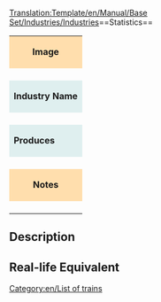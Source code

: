 <noinclude>[[Translation:Template/en/Manual/Base Set/Industries/Industries]]</noinclude>==Statistics==
<!--
This is a Template for Industries. '''DO NOT EDIT THIS PAGE''', edit the specific article instead.
-->
{| cellspacing="3" align="center"
| colspan="2" style="text-align: center;" style="background:#ffdead;" | <center>'''Image'''</center>
|-
| colspan="2" style="text-align: center;" | {{{Image}}}
|-
|style="background:#dfefef;"| '''Industry Name'''
|style="background:#dfefef;"| '''Climates''' 
|- 
| {{{name}}}
| {{{climates}}}
|-
|style="background:#dfefef;"|'''Produces'''
|style="background:#dfefef;"|'''Accepts'''
|-
| {{{produces}}}
| {{{accepts}}}
|-
| colspan="2" style="text-align: center;" style="background:#ffdead;" | <center>'''Notes'''</center>
|-
| colspan="2" | {{{notes}}}
|}

==Description==
{{{Description}}}

==Real-life Equivalent==
{{{Real-life}}}

[[Category:en/List of trains]]